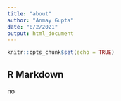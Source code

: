 ```yaml
---
title: "about"
author: "Anmay Gupta"
date: "8/2/2021"
output: html_document
---
```


```r
knitr::opts_chunk$set(echo = TRUE)
```

## R Markdown

no

